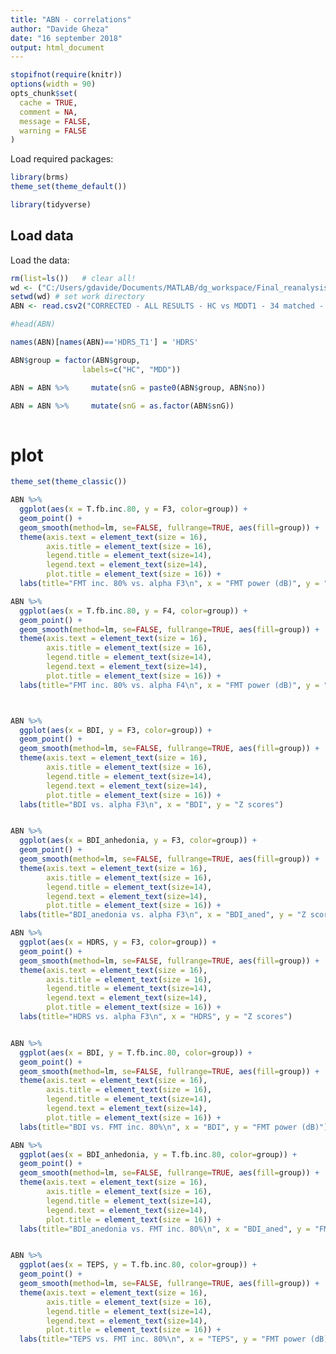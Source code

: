---
title: "ABN - correlations"
author: "Davide Gheza"
date: "16 september 2018"
output: html_document
---

```{r, SETTINGS-knitr, include=FALSE}
stopifnot(require(knitr))
options(width = 90)
opts_chunk$set(
  cache = TRUE,
  comment = NA,
  message = FALSE,
  warning = FALSE
)
```

Load required packages:
```{r, cache=FALSE}
library(brms)
theme_set(theme_default())

library(tidyverse)
```

## Load data 

Load the data:
```{r}
rm(list=ls())   # clear all!
wd <- ("C:/Users/gdavide/Documents/MATLAB/dg_workspace/Final_reanalysis_2017/results/")
setwd(wd) # set work directory
ABN <- read.csv2("CORRECTED - ALL RESULTS - HC vs MDDT1 - 34 matched - induced 3-7 Hz _ clinical _ normalized Alpha power.csv",header=TRUE,na.strings="NaN") # read data

#head(ABN)

```



```{r}

names(ABN)[names(ABN)=='HDRS_T1'] = 'HDRS'                               # HDRS_T1 (Time 1) renamed as HDRS

ABN$group = factor(ABN$group, 
                labels=c("HC", "MDD"))                                   # group as factor, change labels

ABN = ABN %>%     mutate(snG = paste0(ABN$group, ABN$no))                # group-dependent coding for sbj

ABN = ABN %>%     mutate(snG = as.factor(ABN$snG))                       # snG variable as factor
             


```


# plot 


```{r}

theme_set(theme_classic())

ABN %>%
  ggplot(aes(x = T.fb.inc.80, y = F3, color=group)) +
  geom_point() +
  geom_smooth(method=lm, se=FALSE, fullrange=TRUE, aes(fill=group)) +
  theme(axis.text = element_text(size = 16),
        axis.title = element_text(size = 16),
        legend.title = element_text(size=14),
        legend.text = element_text(size=14),
        plot.title = element_text(size = 16)) +
  labs(title="FMT inc. 80% vs. alpha F3\n", x = "FMT power (dB)", y = "Z scores")

ABN %>%
  ggplot(aes(x = T.fb.inc.80, y = F4, color=group)) +
  geom_point() +
  geom_smooth(method=lm, se=FALSE, fullrange=TRUE, aes(fill=group)) +
  theme(axis.text = element_text(size = 16),
        axis.title = element_text(size = 16),
        legend.title = element_text(size=14),
        legend.text = element_text(size=14),
        plot.title = element_text(size = 16)) +
  labs(title="FMT inc. 80% vs. alpha F4\n", x = "FMT power (dB)", y = "Z scores")



ABN %>%
  ggplot(aes(x = BDI, y = F3, color=group)) +
  geom_point() +
  geom_smooth(method=lm, se=FALSE, fullrange=TRUE, aes(fill=group)) +
  theme(axis.text = element_text(size = 16),
        axis.title = element_text(size = 16),
        legend.title = element_text(size=14),
        legend.text = element_text(size=14),
        plot.title = element_text(size = 16)) +
  labs(title="BDI vs. alpha F3\n", x = "BDI", y = "Z scores")


ABN %>%
  ggplot(aes(x = BDI_anhedonia, y = F3, color=group)) +
  geom_point() +
  geom_smooth(method=lm, se=FALSE, fullrange=TRUE, aes(fill=group)) +
  theme(axis.text = element_text(size = 16),
        axis.title = element_text(size = 16),
        legend.title = element_text(size=14),
        legend.text = element_text(size=14),
        plot.title = element_text(size = 16)) +
  labs(title="BDI_anedonia vs. alpha F3\n", x = "BDI_aned", y = "Z scores")

ABN %>%
  ggplot(aes(x = HDRS, y = F3, color=group)) +
  geom_point() +
  geom_smooth(method=lm, se=FALSE, fullrange=TRUE, aes(fill=group)) +
  theme(axis.text = element_text(size = 16),
        axis.title = element_text(size = 16),
        legend.title = element_text(size=14),
        legend.text = element_text(size=14),
        plot.title = element_text(size = 16)) +
  labs(title="HDRS vs. alpha F3\n", x = "HDRS", y = "Z scores")


ABN %>%
  ggplot(aes(x = BDI, y = T.fb.inc.80, color=group)) +
  geom_point() +
  geom_smooth(method=lm, se=FALSE, fullrange=TRUE, aes(fill=group)) +
  theme(axis.text = element_text(size = 16),
        axis.title = element_text(size = 16),
        legend.title = element_text(size=14),
        legend.text = element_text(size=14),
        plot.title = element_text(size = 16)) +
  labs(title="BDI vs. FMT inc. 80%\n", x = "BDI", y = "FMT power (dB)")

ABN %>%
  ggplot(aes(x = BDI_anhedonia, y = T.fb.inc.80, color=group)) +
  geom_point() +
  geom_smooth(method=lm, se=FALSE, fullrange=TRUE, aes(fill=group)) +
  theme(axis.text = element_text(size = 16),
        axis.title = element_text(size = 16),
        legend.title = element_text(size=14),
        legend.text = element_text(size=14),
        plot.title = element_text(size = 16)) +
  labs(title="BDI_anedonia vs. FMT inc. 80%\n", x = "BDI_aned", y = "FMT power (dB)")


ABN %>%
  ggplot(aes(x = TEPS, y = T.fb.inc.80, color=group)) +
  geom_point() +
  geom_smooth(method=lm, se=FALSE, fullrange=TRUE, aes(fill=group)) +
  theme(axis.text = element_text(size = 16),
        axis.title = element_text(size = 16),
        legend.title = element_text(size=14),
        legend.text = element_text(size=14),
        plot.title = element_text(size = 16)) +
  labs(title="TEPS vs. FMT inc. 80%\n", x = "TEPS", y = "FMT power (dB)")
```